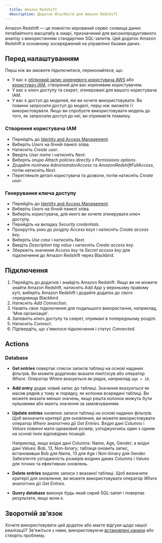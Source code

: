 ```yaml
---
  title: Amazon Redshift
  description: Додаток Blackbird для Amazon Redshift
---
```


<LinkCard title="Переглянути на Github" target="_blank" href="https://github.com/bb-io/AmazonRedshift" icon="github" />
 
  
Amazon Redshift — це повністю керований сервіс сховища даних петабайтного масштабу в хмарі, призначений для високопродуктивного аналізу з використанням стандартних SQL-запитів. Цей додаток Amazon Redshift в основному зосереджений на управлінні базами даних.  

## Перед налаштуванням

Перш ніж ви зможете підключитися, переконайтеся, що:

- У вас є [обліковий запис кореневого користувача AWS](https://docs.aws.amazon.com/IAM/latest/UserGuide/id_root-user.html) або [користувач IAM](https://docs.aws.amazon.com/IAM/latest/UserGuide/introduction_identity-management.html), створений для вас кореневим користувачем.
- У вас є ключ доступу та секрет, згенеровані для вашого користувача IAM.
- У вас є доступ до моделей, які ви хочете використовувати. Ви повинні запросити доступ до моделі, перш ніж зможете її використовувати. Якщо ви спробуєте використовувати модель до того, як запросили доступ до неї, ви отримаєте помилку.

### Створення користувача IAM

- Перейдіть до [Identity and Access Management](https://console.aws.amazon.com/iamv2/home).
- Виберіть _Users_ на бічній панелі зліва.
- Натисніть _Create user_.
- Введіть _User name_ і натисніть _Next_.
- Виберіть опцію _Attach policies directly_ з _Permissions options_.
- Додайте політики _AdministratorAccess_ та _AmazonRedshiftFullAccess_, потім натисніть _Next_.
- Перегляньте деталі користувача та дозволи, потім натисніть _Create user_.

### Генерування ключа доступу

- Перейдіть до [Identity and Access Management](https://console.aws.amazon.com/iamv2/home).
- Виберіть _Users_ на бічній панелі зліва.
- Виберіть користувача, для якого ви хочете згенерувати ключ доступу.
- Перейдіть на вкладку _Security credentials_.
- Прокрутіть униз до розділу _Access keys_ і натисніть _Create access key_.
- Виберіть _Use case_ і натисніть _Next_.
- Введіть _Description tag value_ і натисніть _Create access key_.
- Збережіть значення _Access key_ та _Secret access key_ для підключення до Amazon Redshift через Blackbird.

## Підключення

1. Перейдіть до додатків і знайдіть Amazon Redshift. Якщо ви не можете знайти Amazon Redshift, натисніть _Add App_ у верхньому правому куті, виберіть Amazon Redshift і додайте додаток до свого середовища Blackbird.
2. Натисніть _Add Connection_.
3. Назвіть своє підключення для подальшого використання, наприклад, 'Моя організація'.
4. Заповніть ключ доступу та секрет, отримані в попередньому розділі.
5. Натисніть _Connect_.
6. Підтвердіть, що з'явилося підключення і статус _Connected_.
  
## Actions  
 
### Database

- **Get entries** повертає список записів таблиці на основі наданих фільтрів. Ви можете додатково вказати ліміт/зсув або оператор _Where_. Оператор Where вказується як рядок, наприклад `age > 18`.
- **Add entry** додає новий запис до таблиці. Значення вказуються як масив рядків у тому ж порядку, як колонки всередині таблиці. Ви можете вказати менше значень, якщо решта колонок можуть бути нульовими або мають значення за замовчуванням.
- **Update entries** оновлює записи таблиці на основі наданих фільтрів. Щоб визначити критерії для оновлення, ви можете використовувати оператор _Where_ аналогічно дії _Get Entries_. Вхідні дані _Columns_ і _Values_ повинні мати однаковий розмір, узгоджуючись один з одним на основі їхніх відповідних позицій. 

	Наприклад, якщо вхідні дані Columns: Name, Age, Gender; а вхідні дані Values: Bob, 13, Non-binary; таблиця оновить запис, встановивши Bob для Name, 13 для Age і Non-binary для Gender. Забезпечте узгодженість розмірів вхідних даних Columns і Values для точних та ефективних оновлень.
- **Delete entries** видаляє записи з вказаної таблиці. Щоб визначити критерії для оновлення, ви можете використовувати оператор _Where_ аналогічно дії _Get Entries_.
- **Query database** виконує будь-який сирий SQL-запит і повертає результати, якщо вони є.
  
## Зворотній зв'язок  
  
Хочете використовувати цей додаток або маєте відгуки щодо нашої реалізації? Зв'яжіться з нами, використовуючи [встановлені канали](https://www.blackbird.io/) або створіть проблему.